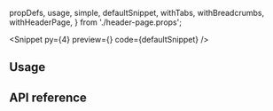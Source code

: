   propDefs,
  usage,
  simple,
  defaultSnippet,
  withTabs,
  withBreadcrumbs,
  withHeaderPage,
} from './header-page.props';

<PageTitle
  type="Component"
  title="HeaderPage"
  description="A header page component for the plugin that should sit under the Header component."
/>

<Snippet
  py={4}
  preview={<HeaderPageSnippet story="WithEverything" />}
  code={defaultSnippet}
/>

## Usage

<CodeBlock code={usage} />

## API reference

<PropsTable data={propDefs} />

<Theming component="Header" />

<ChangelogComponent component="Header" />

